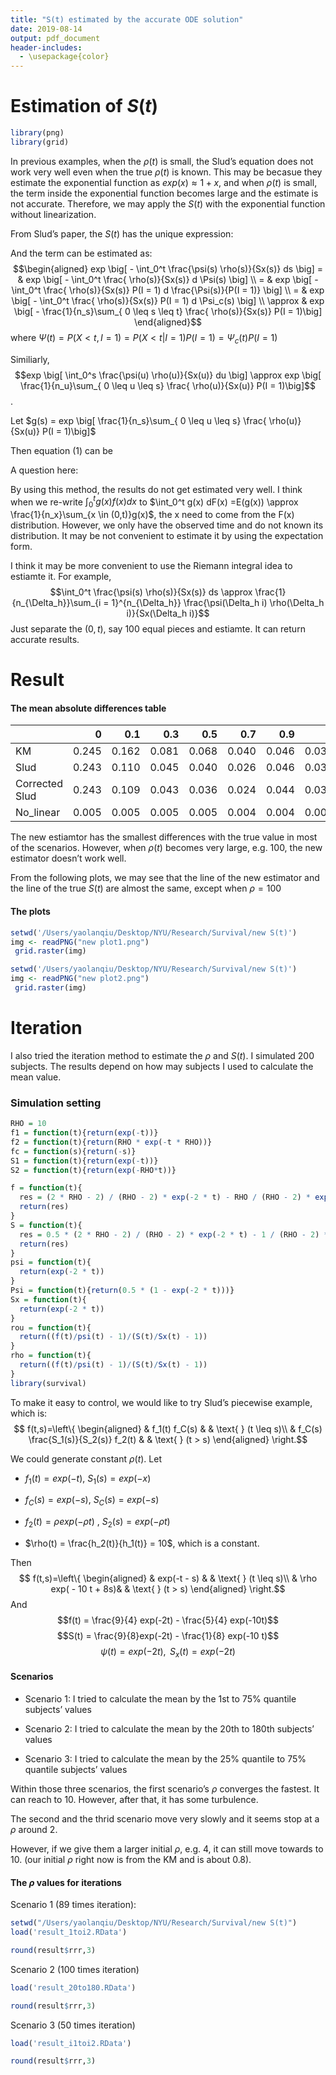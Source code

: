 ```yaml
---
title: "S(t) estimated by the accurate ODE solution"
date: 2019-08-14
output: pdf_document
header-includes:
  - \usepackage{color}
---
```


# Estimation of $S(t)$

```R
library(png)
library(grid)
```

In previous examples, when the $\rho(t)$ is small, the Slud's equation does not work very well even when the true $\rho(t)$ is known. This may be becasue they estimate the exponential function as $exp(x) \approx 1+x$, and when $\rho(t)$ is small, the term inside the exponential function becomes large and the estimate is not accurate. 
Therefore, we may apply the $S(t)$ with the exponential function without linearization. 

From Slud's paper, the $S(t)$ has the unique expression: 

\begin{equation} 
\begin{aligned} 
S(t) =&  exp \big[ - \int_0^t \frac{\psi(s) \rho(s)}{Sx(s)}ds \big] \big( 1 + 
 \int_0^t \psi(s) \{\rho(s) - 1\} exp \big[ \int_0^s \frac{\psi(u) \rho(u)}{Sx(u)} du \big] ds\big)
\end{aligned} 
\end{equation}

And the term can be estimated as: 
$$\begin{aligned}
exp \big[ - \int_0^t \frac{\psi(s) \rho(s)}{Sx(s)} ds \big] = &  exp \big[ - \int_0^t \frac{ \rho(s)}{Sx(s)} d \Psi(s) \big] \\
= &  exp \big[ - \int_0^t \frac{ \rho(s)}{Sx(s)} P(I = 1) d \frac{\Psi(s)}{P(I = 1)} \big] \\
= &  exp \big[ - \int_0^t \frac{ \rho(s)}{Sx(s)} P(I = 1) d \Psi_c(s) \big] \\
\approx & exp \big[ - \frac{1}{n_s}\sum_{ 0 \leq s \leq t} \frac{ \rho(s)}{Sx(s)} P(I = 1)\big]
\end{aligned}$$
where $\Psi(t) = P(X < t, I = 1) = P(X < t | I = 1) P (I = 1) = \Psi_c(t) P(I = 1)$

Similiarly, $$exp \big[  \int_0^s \frac{\psi(u) \rho(u)}{Sx(u)} du \big] \approx  exp \big[ \frac{1}{n_u}\sum_{ 0 \leq u \leq s} \frac{ \rho(u)}{Sx(u)} P(I = 1)\big]$$. 

Let $g(s) = exp \big[ \frac{1}{n_s}\sum_{ 0 \leq u \leq s} \frac{ \rho(u)}{Sx(u)} P(I = 1)\big]$

Then equation (1) can be 

\begin{equation} 
\begin{aligned}
S(t) = & g(s)^{-1} \times \big(1 + \int_0^t \{\rho(s) - 1\} g(s)  d \Psi(s) \big) \\
= & g(s)^{-1} \times \big(1 + \int_0^t \{\rho(s) - 1\} g(s) P(I = 1) d \Psi_c(s) \big) \\
= & g(s)^{-1} \times \big(1 + \sum_{0 \leq s \leq t} \{\rho(s) - 1\} g(s) P(I = 1)
\end{aligned}
\end{equation}

\color{blue}
A question here: 

By using this method, the results do not get estimated very well. I think when we re-write $\int_0^t g(x)f(x) dx$ to $\int_0^t g(x) dF(x) =E(g(x)) \approx \frac{1}{n_x}\sum_{x \in (0,t)}g(x)$, the x need to come from the F(x) distribution. However, we only have the observed time and do not known its distribution. It may be not convenient to estimate it by using the expectation form. 

\color{black}
I think it may be more convenient to use the Riemann integral idea to estiamte it. 
For example, 
$$\int_0^t \frac{\psi(s) \rho(s)}{Sx(s)} ds \approx \frac{1}{n_{\Delta_h}}\sum_{i = 1}^{n_{\Delta_h}} \frac{\psi(\Delta_h i) \rho(\Delta_h i)}{Sx(\Delta_h i)}$$
Just separate the $(0,t)$, say 100 equal pieces and estiamte. It can return accurate results. 


# Result

#### The mean absolute differences table

|               |     0|   0.1|   0.3|   0.5|   0.7|   0.9|     1|    10|   100|
|:--------------|-----:|-----:|-----:|-----:|-----:|-----:|-----:|-----:|-----:|
|KM             | 0.245| 0.162| 0.081| 0.068| 0.040| 0.046| 0.033| 0.133| 0.154|
|Slud           | 0.243| 0.110| 0.045| 0.040| 0.026| 0.046| 0.031| 0.019| 0.021|
|Corrected Slud | 0.243| 0.109| 0.043| 0.036| 0.024| 0.044| 0.030| 0.019| 0.021|
|No_linear      | 0.005| 0.005| 0.005| 0.005| 0.004| 0.004| 0.004| 0.018| 0.281|

The new estiamtor has the smallest differences with the true value in most of the scenarios. However, when $\rho(t)$ becomes  very  large, e.g. 100, the new estimator doesn't work well.

From the following plots, we may see that the line of the new estimator and the line of the true $S(t)$ are almost the same, except when $\rho = 100$

#### The plots


```r
setwd('/Users/yaolanqiu/Desktop/NYU/Research/Survival/new S(t)')
img <- readPNG("new plot1.png")
 grid.raster(img)
```


```r
setwd('/Users/yaolanqiu/Desktop/NYU/Research/Survival/new S(t)')
img <- readPNG("new plot2.png")
 grid.raster(img)
```


# Iteration

I also tried the iteration method to estimate the $\rho$ and $S(t)$. I simulated 200 subjects. The results depend on how may subjects I used to calculate the mean value. 

### Simulation setting 

```R

RHO = 10
f1 = function(t){return(exp(-t))}
f2 = function(t){return(RHO * exp(-t * RHO))}
fc = function(s){return(-s)}
S1 = function(t){return(exp(-t))}
S2 = function(t){return(exp(-RHO*t))}

f = function(t){
  res = (2 * RHO - 2) / (RHO - 2) * exp(-2 * t) - RHO / (RHO - 2) * exp(- RHO * t)
  return(res)
}
S = function(t){
  res = 0.5 * (2 * RHO - 2) / (RHO - 2) * exp(-2 * t) - 1 / (RHO - 2) * exp(- RHO * t)
  return(res)
}
psi = function(t){
  return(exp(-2 * t))
}
Psi = function(t){return(0.5 * (1 - exp(-2 * t)))}
Sx = function(t){
  return(exp(-2 * t))
}
rou = function(t){
  return((f(t)/psi(t) - 1)/(S(t)/Sx(t) - 1))
}
rho = function(t){
  return((f(t)/psi(t) - 1)/(S(t)/Sx(t) - 1))
}
library(survival)
```

To make it easy to control, we would like to try Slud's piecewise example, which is: 
$$ f(t,s)=\left\{
\begin{aligned}
& f_1(t) f_C(s) & & \text{ } (t \leq s)\\
& f_C(s) \frac{S_1(s)}{S_2(s)} f_2(t) &  & \text{ } (t > s)
\end{aligned}
\right.$$

We could generate constant $\rho(t)$. Let 

* $f_1(t) = exp(-t)$, $S_1(s) = exp(-x)$

* $f_C(s) = exp(-s)$, $S_C(s) = exp(-s)$

* $f_2(t) = \rho exp(-\rho t)$ , $S_2(s) = exp(- \rho t)$

* $\rho(t) = \frac{h_2(t)}{h_1(t)} = 10$,  which is a constant. 

\color{black}
Then 
$$ f(t,s)=\left\{
\begin{aligned}
& exp(-t - s) & & \text{ } (t \leq s)\\
& \rho exp( - 10 t + 8s)&  & \text{ } (t > s)
\end{aligned}
\right.$$
And 
$$f(t) = \frac{9}{4} exp(-2t) - \frac{5}{4} exp(-10t)$$
$$S(t) = \frac{9}{8}exp(-2t) - \frac{1}{8} exp(-10 t)$$
$$\psi(t) = exp(-2t), \text{ } S_x(t) = exp(-2t)$$

#### Scenarios

* Scenario 1:  I tried to calculate the mean by the 1st to 75% quantile subjects' values

* Scenario 2: I tried to calculate the mean by the 20th to 180th subjects' values

* Scenario 3:  I tried to calculate the mean by the 25% quantile to 75% quantile subjects' values

Within those three scenarios, the first scenario's $\rho$ converges the fastest. It can reach to 10. However, after that, it has some turbulence. 

The second and the thrid scenario move very slowly and it seems stop at a $\rho$ around 2. 

However, if we give them a larger initial $\rho$, e.g. 4, it can still move towards to 10. (our initial $\rho$ right now is from the KM and is about 0.8).  

#### The $\rho$ values for iterations

Scenario 1 (89 times iteration): 

```R
setwd("/Users/yaolanqiu/Desktop/NYU/Research/Survival/new S(t)")
load('result_1toi2.RData')
```

```R
round(result$rrr,3)
```

Scenario 2 (100 times iteration)

```R
load('result_20to180.RData')
```

```R
round(result$rrr,3)
```

Scenario 3 (50 times iteration)

```R
load('result_i1toi2.RData')
```

```R
round(result$rrr,3)
```






